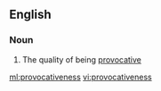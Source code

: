 ==English==

===Noun===
{{en-noun|-}}

# The quality of being [[provocative]]

[[ml:provocativeness]]
[[vi:provocativeness]]